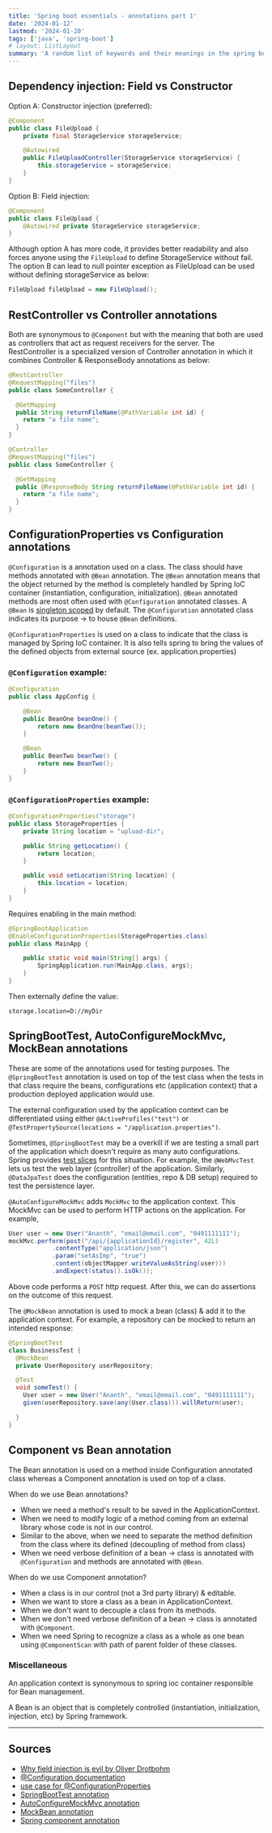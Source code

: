 ```yaml
---
title: 'Spring boot essentials - annotations part 1'
date: '2024-01-12'
lastmod: '2024-01-20'
tags: ['java', 'spring-boot']
# layout: ListLayout
summary: 'A random list of keywords and their meanings in the spring boot world - part 1'
---
```


<TOCInline toc={props.toc} exclude="Overview" />

## Dependency injection: Field vs Constructor

Option A: Constructor injection (preferred):

```java:FileUpload.java
@Component
public class FileUpload {
    private final StorageService storageService;

    @Autowired
    public FileUploadController(StorageService storageService) {
        this.storageService = storageService;
    }
}
```

Option B: Field injection:

```java:FileUpload.java
@Component
public class FileUpload {
    @Autowired private StorageService storageService;
}
```

Although option A has more code, it provides better readability and also forces anyone using the `FileUpload` to define StorageService without fail. The option B can lead to null pointer exception as
FileUpload can be used without defining storageService as below:

```java
FileUpload fileUpload = new FileUpload();
```

## RestController vs Controller annotations

Both are synonymous to `@Component` but with the meaning that both are used as controllers that act as request receivers for the server.
The RestController is a specialized version of Controller annotation in which it combines Controller & ResponseBody annotations as below:

```java
@RestController
@RequestMapping("files")
public class SomeController {

  @GetMapping
  public String returnFileName(@PathVariable int id) {
    return "a file name";
  }
}
```

```java
@Controller
@RequestMapping("files")
public class SomeController {

  @GetMapping
  public @ResponseBody String returnFileName(@PathVariable int id) {
    return "a file name";
  }
}
```

## ConfigurationProperties vs Configuration annotations

`@Configuration` is a annotation used on a class. The class should have methods annotated with `@Bean` annotation.
The `@Bean` annotation means that the object returned by the method is completely handled by Spring IoC container (instantiation, configuration, initialization). `@Bean` annotated methods are most often used with `@Configuration` annotated classes. A `@Bean` is [singleton scoped](https://docs.spring.io/spring-framework/reference/core/beans/factory-scopes.html) by default.
The `@Configuration` annotated class indicates its purpose -> to house `@Bean` definitions.

`@ConfigurationProperties` is used on a class to indicate that the class is managed by Spring IoC container. It is also tells spring to bring the values of the defined objects from external source (ex. application.properties)

### `@Configuration` example:

```java:AppConfig.java
@Configuration
public class AppConfig {

	@Bean
	public BeanOne beanOne() {
		return new BeanOne(beanTwo());
	}

	@Bean
	public BeanTwo beanTwo() {
		return new BeanTwo();
	}
}

```

### `@ConfigurationProperties` example:

```java:StorageProperties.java
@ConfigurationProperties("storage")
public class StorageProperties {
    private String location = "upload-dir";

    public String getLocation() {
        return location;
    }

    public void setLocation(String location) {
        this.location = location;
    }
}
```

Requires enabling in the main method:

```java:MainApp.java
@SpringBootApplication
@EnableConfigurationProperties(StorageProperties.class)
public class MainApp {

    public static void main(String[] args) {
        SpringApplication.run(MainApp.class, args);
    }
}
```

Then externally define the value:

```properties:application.properties
storage.location=D://myDir
```

## SpringBootTest, AutoConfigureMockMvc, MockBean annotations

These are some of the annotations used for testing purposes.
The `@SpringBootTest` annotation is used on top of the test class when the tests in that class require the beans, configurations etc (application context) that a production
deployed application would use.

The external configuration used by the application context can be differentiated using either `@ActiveProfiles("test")` or `@TestPropertySource(locations = "/application.properties")`.

Sometimes, `@SpringBootTest` may be a overkill if we are testing a small part of the application which doesn't require as many auto configurations. Spring
provides [test slices](https://docs.spring.io/spring-boot/docs/current/reference/html/test-auto-configuration.html) for this situation. For example,
the `@WebMvcTest` lets us test the web layer (controller) of the application. Similarly, `@DataJpaTest` does the configuration (entities, repo & DB setup)
required to test the persistence layer.

`@AutoConfigureMockMvc` adds `MockMvc` to the application context. This MockMvc can be used to perform HTTP actions on the application. For example,

```java
User user = new User("Ananth", "email@email.com", "0491111111");
mockMvc.perform(post("/api/{applicationId}/register", 42L)
            .contentType("application/json")
            .param("setAsImp", "true")
            .content(objectMapper.writeValueAsString(user)))
            .andExpect(status().isOk());
```

Above code performs a `POST` http request. After this, we can do assertions on the outcome of this request.

The `@MockBean` annotation is used to mock a bean (class) & add it to the application context. For example, a repository can be mocked to return an intended response:

```java
@SpringBootTest
class BusinessTest {
  @MockBean
  private UserRepository userRepository;

  @Test
  void someTest() {
    User user = new User("Ananth", "email@email.com", "0491111111");
    given(userRepository.save(any(User.class))).willReturn(user);

  }
}
```

## Component vs Bean annotation

The Bean annotation is used on a method inside Configuration annotated class whereas a Component annotation is used on top of a class.

When do we use Bean annotations?

- When we need a method's result to be saved in the ApplicationContext.
- When we need to modify logic of a method coming from an external library whose code is not in our control.
- Similar to the above, when we need to separate the method definition from the class where its defined (decoupling of method from class)
- When we need verbose definition of a bean -> class is annotated with `@Configuration` and methods are annotated with `@Bean`.

When do we use Component annotation?

- When a class is in our control (not a 3rd party library) & editable.
- When we want to store a class as a bean in ApplicationContext.
- When we don't want to decouple a class from its methods.
- When we don't need verbose definition of a bean -> class is annotated with `@Component`.
- When we need Spring to recognize a class as a whole as one bean using `@ComponentScan` with path of parent folder of these classes.

### Miscellaneous

An application context is synonymous to spring ioc container responsible for Bean management.

A Bean is an object that is completely controlled (instantiation, initialization, injection, etc) by Spring framework.

---

## Sources

- [Why field injection is evil by Oliver Drotbohm](https://odrotbohm.de/2013/11/why-field-injection-is-evil/)
- [@Configuration documentation](https://docs.spring.io/spring-framework/reference/core/beans/java/configuration-annotation.html)
- [use case for @ConfigurationProperties](https://spring.io/guides/gs/uploading-files/)
- [SpringBootTest annotation](https://docs.spring.io/spring-boot/docs/current/api/org/springframework/boot/test/context/SpringBootTest.html)
- [AutoConfigureMockMvc annotation](https://docs.spring.io/spring-boot/docs/current/api/org/springframework/boot/test/autoconfigure/web/servlet/AutoConfigureMockMvc.html)
- [MockBean annotation](https://docs.spring.io/spring-boot/docs/current/api/org/springframework/boot/test/mock/mockito/MockBean.html)
- [Spring component annotation](https://www.baeldung.com/spring-component-annotation)
